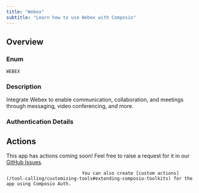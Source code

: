 ```yaml
---
title: "Webex"
subtitle: "Learn how to use Webex with Composio"
---
```



## Overview

### Enum
`WEBEX`

### Description
Integrate Webex to enable communication, collaboration, and meetings
    through messaging, video conferencing, and more.

### Authentication Details

<Accordion title="OAUTH2">
<ParamField path="client_id" type="string" required={true}>
</ParamField>

<ParamField path="client_secret" type="string" required={true}>
</ParamField>

<ParamField path="oauth_redirect_uri" type="string" default="https://backend.composio.dev/api/v1/auth-apps/add">
</ParamField>

<ParamField path="scopes" type="string" default="spark:all">
</ParamField>

<ParamField path="base_url" type="string" default="https://webexapis.com/v1">
</ParamField>

</Accordion>


## Actions

This app has actions coming soon! Feel free to raise a request for it in our [GitHub Issues](https://github.com/ComposioHQ/composio/issues).
                                
                                You can also create [custom actions](/tool-calling/customizing-tools#extending-composio-toolkits) for the app using Composio Auth.